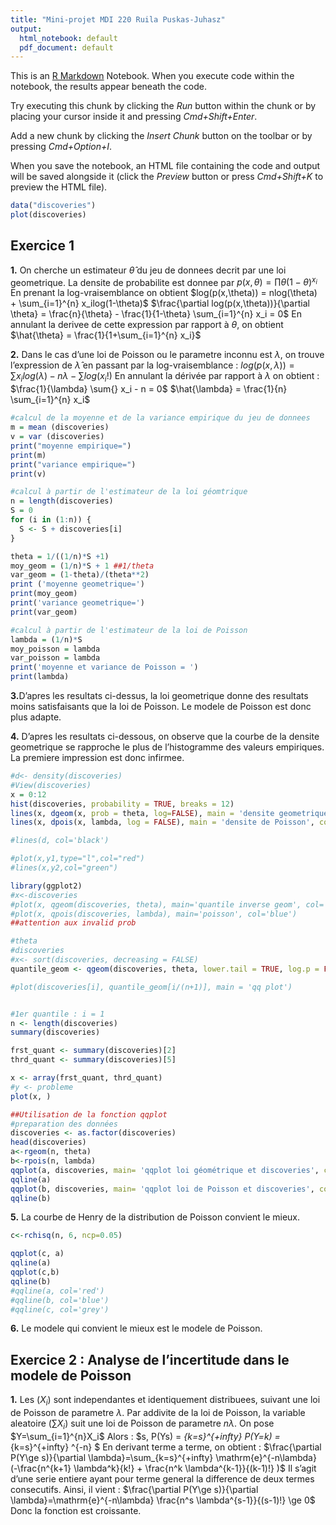 ```yaml
---
title: "Mini-projet MDI 220 Ruila Puskas-Juhasz"
output:
  html_notebook: default
  pdf_document: default
---
```


This is an [R Markdown](http://rmarkdown.rstudio.com) Notebook. When you execute code within the notebook, the results appear beneath the code. 

Try executing this chunk by clicking the *Run* button within the chunk or by placing your cursor inside it and pressing *Cmd+Shift+Enter*. 

Add a new chunk by clicking the *Insert Chunk* button on the toolbar or by pressing *Cmd+Option+I*.

When you save the notebook, an HTML file containing the code and output will be saved alongside it (click the *Preview* button or press *Cmd+Shift+K* to preview the HTML file).
```r
data("discoveries")
plot(discoveries)
```
## Exercice 1
**1.** On cherche un estimateur $\hat{\theta}$ du jeu de donnees decrit par une loi geometrique. 
La densite de probabilite est donnee par $p(x, \theta) = \prod \theta (1-\theta)^{x_i}$ 
En prenant la log-vraisemblance on obtient $log(p(x,\theta)) = nlog(\theta) + \sum_{i=1}^{n} x_ilog(1-\theta)$
$\frac{\partial log(p(x,\theta))}{\partial \theta} = \frac{n}{\theta} - \frac{1}{1-\theta} \sum_{i=1}^{n} x_i = 0$
En annulant la derivee de cette expression par rapport à $\theta$, on obtient $\hat{\theta} = \frac{1}{1+\sum_{i=1}^{n} x_i}$

**2.** Dans le cas d'une loi de Poisson ou le parametre inconnu est $\lambda$, on trouve l'expression de $\hat{\lambda}$  en passant par la log-vraisemblance : 
$log(p(x, \lambda )) =  \sum_{} x_i log( \lambda ) -n\lambda - \sum_{} log(x_i !)$
En annulant la dérivée par rapport à $\lambda$ on obtient : 
$\frac{1}{\lambda} \sum{} x_i - n = 0$ 
$\hat{\lambda} = \frac{1}{n} \sum_{i=1}^{n} x_i$
```r
#calcul de la moyenne et de la variance empirique du jeu de donnees
m = mean (discoveries)
v = var (discoveries)
print("moyenne empirique=")
print(m)
print("variance empirique=")
print(v)

#calcul à partir de l'estimateur de la loi géomtrique
n = length(discoveries)
S = 0 
for (i in (1:n)) {
  S <- S + discoveries[i]
}

theta = 1/((1/n)*S +1)
moy_geom = (1/n)*S + 1 ##1/theta
var_geom = (1-theta)/(theta**2)
print ('moyenne geometrique=')
print(moy_geom)
print('variance geometrique=')
print(var_geom)

#calcul à partir de l'estimateur de la loi de Poisson
lambda = (1/n)*S
moy_poisson = lambda
var_poisson = lambda
print('moyenne et variance de Poisson = ')  
print(lambda)

```
**3.**D'apres les resultats ci-dessus, la loi geometrique donne des resultats moins satisfaisants que la loi de Poisson. Le modele de Poisson est donc plus adapte. 

**4.** D'apres les resultats ci-dessous, on observe que la courbe de la densite geometrique se rapproche le plus de l'histogramme des valeurs empiriques. La premiere impression est donc infirmee. 
```r
#d<- density(discoveries)
#View(discoveries)
x = 0:12
hist(discoveries, probability = TRUE, breaks = 12)
lines(x, dgeom(x, prob = theta, log=FALSE), main = 'densite geometrique', col='blue')
lines(x, dpois(x, lambda, log = FALSE), main = 'densite de Poisson', col='red')

#lines(d, col='black')

#plot(x,y1,type="l",col="red")
#lines(x,y2,col="green")
```



```r
library(ggplot2)
#x<-discoveries
#plot(x, qgeom(discoveries, theta), main='quantile inverse geom', col='blue')
#plot(x, qpois(discoveries, lambda), main='poisson', col='blue')
##attention aux invalid prob

#theta
#discoveries
#x<- sort(discoveries, decreasing = FALSE)
quantile_geom <- qgeom(discoveries, theta, lower.tail = TRUE, log.p = FALSE)

#plot(discoveries[i], quantile_geom[i/(n+1)], main = 'qq plot')


#1er quantile : i = 1
n <- length(discoveries)
summary(discoveries)

frst_quant <- summary(discoveries)[2]
thrd_quant <- summary(discoveries)[5]

x <- array(frst_quant, thrd_quant)
#y <- probleme 
plot(x, )

```
```r
##Utilisation de la fonction qqplot
#preparation des données
discoveries <- as.factor(discoveries)
head(discoveries)
a<-rgeom(n, theta)
b<-rpois(n, lambda)
qqplot(a, discoveries, main= 'qqplot loi géométrique et discoveries', col='blue')
qqline(a)
qqplot(b, discoveries, main= 'qqplot loi de Poisson et discoveries', col='red')
qqline(b)
```
**5.** La courbe de Henry de la distribution de Poisson convient le mieux. 
```r
c<-rchisq(n, 6, ncp=0.05)

qqplot(c, a)
qqline(a)
qqplot(c,b)
qqline(b)
#qqline(a, col='red')
#qqline(b, col='blue')
#qqline(c, col='grey')
```
**6.** Le modele qui convient le mieux est le modele de Poisson. 

## Exercice 2 : Analyse de l'incertitude dans le modele de Poisson
**1.** Les $(X_i)$ sont independantes et identiquement distribuees, suivant une loi de Poisson de parametre $\lambda$. Par addivite de la loi de Poisson, la variable aleatoire $(\sum{X_i})$ suit une loi de Poisson de parametre $n\lambda$. 
On pose $Y=\sum_{i=1}^{n}X_i$
Alors : $\forall s\ge1,  P(Y\ge s) = \sum_{k=s}^{+infty} P(Y=k) = \sum_{k=s}^{+infty} \mathrm{e}^{-n\lambda} \frac{(n \lambda)^k }{k!} $
En derivant terme a terme, on obtient : $\frac{\partial P(Y\ge s)}{\partial \lambda}=\sum_{k=s}^{+infty} \mathrm{e}^{-n\lambda} (-\frac{n^{k+1} \lambda^k}{k!} + \frac{n^k \lambda^{k-1}}{(k-1)!} )$
Il s'agit d'une serie entiere ayant pour terme general la difference de deux termes consecutifs. Ainsi, il vient :
$\frac{\partial P(Y\ge s)}{\partial \lambda}=\mathrm{e}^{-n\lambda} \frac{n^s \lambda^{s-1}}{(s-1)!} \ge 0$
Donc la fonction est croissante. 
